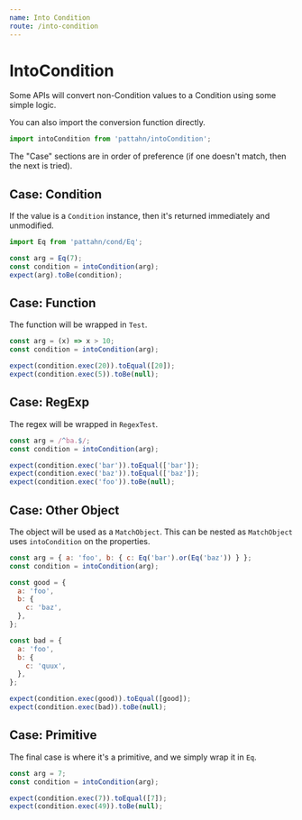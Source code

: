 ```yaml
---
name: Into Condition
route: /into-condition
---
```


# IntoCondition

Some APIs will convert non-Condition values to a Condition using some simple logic.

You can also import the conversion function directly.

```js
import intoCondition from 'pattahn/intoCondition';
```

The "Case" sections are in order of preference (if one doesn't match, then the next is
tried).

## Case: Condition

If the value is a `Condition` instance, then it's returned immediately and unmodified.

```js
import Eq from 'pattahn/cond/Eq';

const arg = Eq(7);
const condition = intoCondition(arg);
expect(arg).toBe(condition);
```

## Case: Function

The function will be wrapped in `Test`.

```js
const arg = (x) => x > 10;
const condition = intoCondition(arg);

expect(condition.exec(20)).toEqual([20]);
expect(condition.exec(5)).toBe(null);
```

## Case: RegExp

The regex will be wrapped in `RegexTest`.

```js
const arg = /^ba.$/;
const condition = intoCondition(arg);

expect(condition.exec('bar')).toEqual(['bar']);
expect(condition.exec('baz')).toEqual(['baz']);
expect(condition.exec('foo')).toBe(null);
```

## Case: Other Object

The object will be used as a `MatchObject`. This can be nested as `MatchObject` uses
`intoCondition` on the properties.

```js
const arg = { a: 'foo', b: { c: Eq('bar').or(Eq('baz')) } };
const condition = intoCondition(arg);

const good = {
  a: 'foo',
  b: {
    c: 'baz',
  },
};

const bad = {
  a: 'foo',
  b: {
    c: 'quux',
  },
};

expect(condition.exec(good)).toEqual([good]);
expect(condition.exec(bad)).toBe(null);
```

## Case: Primitive

The final case is where it's a primitive, and we simply wrap it in `Eq`.

```js
const arg = 7;
const condition = intoCondition(arg);

expect(condition.exec(7)).toEqual([7]);
expect(condition.exec(49)).toBe(null);
```
